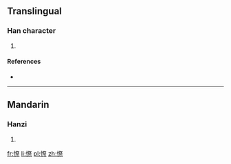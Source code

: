 ==Translingual==

===Han character===
{{Han char|rn=61|rad=心|as=12|sn=15|four=|canj=心月人火 (PBOF)|ids=⿰[[忄]][[祭]]}}

# {{defn|Han|sort=心12}}

====References====
* {{Han ref|kx=0402.110|dkj=11205|dj=0742.130|hdz=42347.040|uh=618F|ud=24975}}

----

==Mandarin==

===Hanzi===
{{cmn-hanzi|pin=[[chì]] ([[chi4]])|wg=ch'ih<sup>4</sup>}}

# {{defn|lang=cmn|sort=心12}}

[[fr:憏]]
[[li:憏]]
[[pl:憏]]
[[zh:憏]]